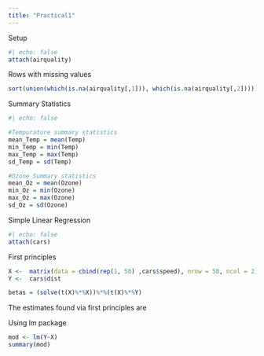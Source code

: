 ```yaml
---
title: "Practical1"
---
```


Setup

```r
#| echo: false
attach(airquality)
```

Rows with missing values

```r
sort(union(which(is.na(airquality[,1])), which(is.na(airquality[,2]))))
```

Summary Statistics

```r
#| echo: false

#Tempurature summary statistics 
mean_Temp = mean(Temp)
min_Temp = min(Temp)
max_Temp = max(Temp)
sd_Temp = sd(Temp)

#Ozone Summary statistics
mean_Oz = mean(Ozone)
min_Oz = min(Ozone)
max_Oz = max(Ozone)
sd_Oz = sd(Ozone)
```

Simple Linear Regression

```r
#| echo: false
attach(cars)
```

First principles

```r
X <-  matrix(data = cbind(rep(1, 50) ,cars$speed), nrow = 50, ncol = 2)
Y <-  cars$dist

betas = (solve(t(X)%*%X))%*%(t(X)%*%Y)
```

The estimates found via first principles are

Using lm package

```r

mod <- lm(Y~X)
summary(mod)
```
